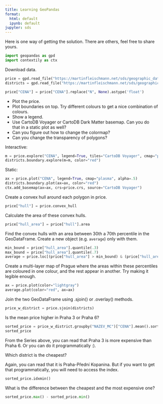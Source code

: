 ```yaml
---
title: Learning GeoPandas
format:
  html: default
  ipynb: default
jupyter: sds
---
```



Here is one way of getting the solution. There are others, feel free to
share yours.


```python
import geopandas as gpd
import contextily as ctx
```

Download data.

```python
price = gpd.read_file("https://martinfleischmann.net/sds/geographic_data/data/SED_CenovaMapa_p_shp.zip")
districts = gpd.read_file("https://martinfleischmann.net/sds/geographic_data/data/MAP_MESTSKECASTI_P_shp.zip")
```

```python
price["CENA"] = price["CENA"].replace("N", None).astype('float')
```

- Plot the price.
- Plot boundaries on top. Try different colours to get a nice combination of colours.
- Show a legend.
- Use CartoDB Voyager or CartoDB Dark Matter basemap. Can you do that in a static plot as well?
- Can you figure out how to change the colormap?
- Can you change the transparency of polygons?

Interactive:

```python
m = price.explore("CENA", legend=True, tiles="CartoDB Voyager", cmap="plasma", style_kwds={"fillOpacity": .5})
districts.boundary.explore(m=m, color="red")
```

Static:

```python
ax = price.plot("CENA", legend=True, cmap="plasma", alpha=.5)
districts.boundary.plot(ax=ax, color="red")
ctx.add_basemap(ax=ax, crs=price.crs, source="CartoDB Voyager")
```

Create a convex hull around each polygon in price.

```python
price["hull"] = price.convex_hull
```

Calculate the area of these convex hulls.

```python
price["hull_area"] = price["hull"].area
```

Find the convex hulls with an area between 30th a 70th percentile in the GeoDataFrame. Create a new object (e.g. `average`) only with them.

```python
min_bound = price["hull_area"].quantile(.3)
max_bound = price["hull_area"].quantile(.7)
average = price.loc[(price["hull_area"] > min_bound) & (price["hull_area"] < max_bound)]
```

Create a multi-layer map of Prague where the areas within these percentiles are coloured in one colour, and the rest appear in another. Try making it legible enough.

```python
ax = price.plot(color="lightgray")
average.plot(color="red", ax=ax)
```

Join the two GeoDataFrame using .sjoin() or .overlay() methods.

```python
price_w_district = price.sjoin(districts)
```

Is the mean price higher in Praha 3 or Praha 6?

```python
sorted_price = price_w_district.groupby("NAZEV_MC")["CENA"].mean().sort_values()
sorted_price
```

From the Series above, you can read that Praha 3 is more expensive than Praha 6. Or you can do it programmatically :).

Which district is the cheapest?

Again, you can read that it is Praha-Přední Kopanina. But if you want to get that programmatically, you will need to access the index.

```python
sorted_price.idxmin()
```

What is the difference between the cheapest and the most expensive one?

```python
sorted_price.max() - sorted_price.min()
```

